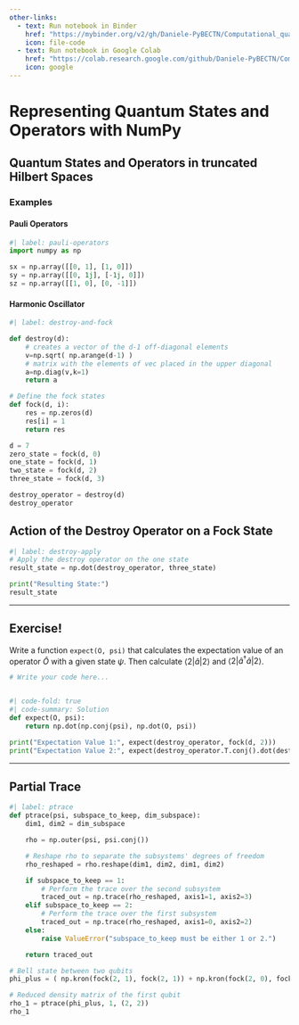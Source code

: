 ```yaml
---
other-links:
  - text: Run notebook in Binder
    href: "https://mybinder.org/v2/gh/Daniele-PyBECTN/Computational_quantum_optics_lectures/notebooks/?urlpath=lab/tree/notebooks/lecture1/quantum_objects_numpy.ipynb"
    icon: file-code
  - text: Run notebook in Google Colab
    href: "https://colab.research.google.com/github/Daniele-PyBECTN/Computational_quantum_optics_lectures/blob/notebooks/notebooks/lecture1/quantum_objects_numpy.ipynb"
    icon: google
---
```

# Representing Quantum States and Operators with NumPy

## Quantum States and Operators in truncated Hilbert Spaces

### Examples

#### Pauli Operators

```python
#| label: pauli-operators
import numpy as np

sx = np.array([[0, 1], [1, 0]])
sy = np.array([[0, 1j], [-1j, 0]])
sz = np.array([[1, 0], [0, -1]])
```

#### Harmonic Oscillator

```python
#| label: destroy-and-fock

def destroy(d):
    # creates a vector of the d-1 off-diagonal elements
    v=np.sqrt( np.arange(d-1) )
    # matrix with the elements of vec placed in the upper diagonal
    a=np.diag(v,k=1)
    return a

# Define the fock states
def fock(d, i):
    res = np.zeros(d)
    res[i] = 1
    return res

d = 7
zero_state = fock(d, 0)
one_state = fock(d, 1)
two_state = fock(d, 2)
three_state = fock(d, 3)

destroy_operator = destroy(d)
destroy_operator
```

## Action of the Destroy Operator on a Fock State

```python
#| label: destroy-apply
# Apply the destroy operator on the one state
result_state = np.dot(destroy_operator, three_state)

print("Resulting State:")
result_state
```

---

::: {.callout-caution}
## Exercise!

Write a function `expect(O, psi)` that calculates the expectation value of an operator $\hat{O}$ with a given state $\psi$. Then calculate $\langle 2 \vert \hat{a} \vert 2 \rangle$ and $\langle 2 \vert \hat{a}^\dagger \hat{a} \vert 2 \rangle$.
:::

```python
# Write your code here...



```

```python
#| code-fold: true
#| code-summary: Solution
def expect(O, psi):
    return np.dot(np.conj(psi), np.dot(O, psi))

print("Expectation Value 1:", expect(destroy_operator, fock(d, 2)))
print("Expectation Value 2:", expect(destroy_operator.T.conj().dot(destroy_operator), fock(d, 2)))
```

---

## Partial Trace

```python
#| label: ptrace
def ptrace(psi, subspace_to_keep, dim_subspace):
    dim1, dim2 = dim_subspace

    rho = np.outer(psi, psi.conj())

    # Reshape rho to separate the subsystems' degrees of freedom
    rho_reshaped = rho.reshape(dim1, dim2, dim1, dim2)

    if subspace_to_keep == 1:
        # Perform the trace over the second subsystem
        traced_out = np.trace(rho_reshaped, axis1=1, axis2=3)
    elif subspace_to_keep == 2:
        # Perform the trace over the first subsystem
        traced_out = np.trace(rho_reshaped, axis1=0, axis2=2)
    else:
        raise ValueError("subspace_to_keep must be either 1 or 2.")

    return traced_out

# Bell state between two qubits
phi_plus = ( np.kron(fock(2, 1), fock(2, 1)) + np.kron(fock(2, 0), fock(2, 0)) ) / np.sqrt(2)

# Reduced density matrix of the first qubit
rho_1 = ptrace(phi_plus, 1, (2, 2))
rho_1
```